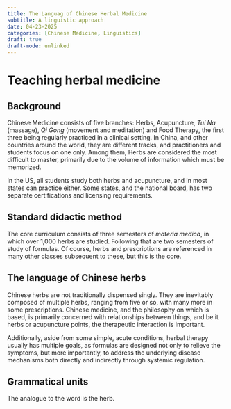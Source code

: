 ```yaml
---
title: The Languag of Chinese Herbal Medicine
subtitle: A linguistic approach
date: 04-23-2025
categories: [Chinese Medicine, Linguistics]
draft: true
draft-mode: unlinked
---
```


# Teaching herbal medicine

## Background

Chinese Medicine consists of five branches: Herbs, Acupuncture, *Tui Na* (massage), *Qi Gong* (movement and meditation) and Food Therapy, the first three being regularly practiced in a clinical setting. In China, and other countries around the world, they are different tracks, and practitioners and students focus on one only. Among them, Herbs are considered the most difficult to master, primarily due to the volume of information which must be memorized.

In the US, all students study both herbs and acupuncture, and in most states can practice either. Some states, and the national board, has two separate certifications and licensing requirements.

## Standard didactic method

The core curriculum consists of three semesters of *materia medica*, in which over 1,000 herbs are studied. Following that are two semesters of study of formulas. Of course, herbs and prescriptions are referenced in many other classes subsequent to these, but this is the core.

## The language of Chinese herbs

Chinese herbs are not traditionally dispensed singly. They are inevitably composed of multiple herbs, ranging from five or so, with many more in some prescriptions. Chinese medicine, and the philosophy on which is based, is primarily concerned with relationships between things, and be it herbs or acupuncture points, the therapeutic interaction is important.

Additionally, aside from some simple, acute conditions, herbal therapy usually has multiple goals, as formulas are designed not only to relieve the symptoms, but more importantly, to address the underlying disease mechanisms both directly and indirectly through systemic regulation.

## Grammatical units

The analogue to the word is the herb.
